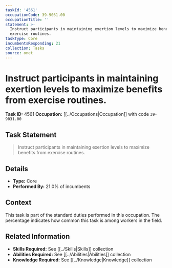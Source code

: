 ```yaml
---
taskId: '4561'
occupationCode: 39-9031.00
occupationTitle: ''
statement: >-
  Instruct participants in maintaining exertion levels to maximize benefits from
  exercise routines.
taskType: Core
incumbentsResponding: 21
collection: Tasks
source: onet
---
```

# Instruct participants in maintaining exertion levels to maximize benefits from exercise routines.

**Task ID:** 4561
**Occupation:** [[../Occupations|Occupation]] with code `39-9031.00`

## Task Statement

> Instruct participants in maintaining exertion levels to maximize benefits from exercise routines.

## Details

- **Type:** Core
- **Performed By:** 21.0% of incumbents

## Context

This task is part of the standard duties performed in this occupation. The percentage indicates how common this task is among workers in the field.

## Related Information

- **Skills Required:** See [[../Skills|Skills]] collection
- **Abilities Required:** See [[../Abilities|Abilities]] collection
- **Knowledge Required:** See [[../Knowledge|Knowledge]] collection
